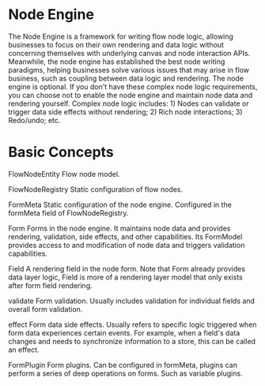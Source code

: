 # Node Engine

The Node Engine is a framework for writing flow node logic, allowing businesses to focus on their own rendering and data logic without concerning themselves with underlying canvas and node interaction APIs. Meanwhile, the node engine has established the best node writing paradigms, helping businesses solve various issues that may arise in flow business, such as coupling between data logic and rendering.
The node engine is optional. If you don't have these complex node logic requirements, you can choose not to enable the node engine and maintain node data and rendering yourself. Complex node logic includes: 1) Nodes can validate or trigger data side effects without rendering; 2) Rich node interactions; 3) Redo/undo; etc.

# Basic Concepts

FlowNodeEntity
Flow node model.

FlowNodeRegistry
Static configuration of flow nodes.

FormMeta
Static configuration of the node engine. Configured in the formMeta field of FlowNodeRegistry.

Form
Forms in the node engine. It maintains node data and provides rendering, validation, side effects, and other capabilities. Its FormModel provides access to and modification of node data and triggers validation capabilities.

Field
A rendering field in the node form. Note that Form already provides data layer logic, Field is more of a rendering layer model that only exists after form field rendering.

validate
Form validation. Usually includes validation for individual fields and overall form validation.

effect
Form data side effects. Usually refers to specific logic triggered when form data experiences certain events. For example, when a field's data changes and needs to synchronize information to a store, this can be called an effect.

FormPlugin
Form plugins. Can be configured in formMeta, plugins can perform a series of deep operations on forms. Such as variable plugins.
